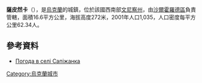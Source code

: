 {{coord|48|38|28|N|28|17|59|E|scale:30000|display=title}}

'''薩皮然卡'''（{{lang-uk|Сапіжанка}}），是[[烏克蘭|烏克蘭]]的城鎮，位於該國西南部[[文尼察州|文尼察州]]，由[[沙爾霍羅德區|沙爾霍羅德區]]負責管轄，面積16.6平方公里，海拔高度272米，2001年人口1,035，人口密度每平方公里62.34人。

==參考資料==
* [http://weather.in.ua/ua/vinnickaja/23284 Погода в селі Сапіжанка] {{Wayback|url=http://weather.in.ua/ua/vinnickaja/23284 |date=20210126050140 }}

{{Ukraine-geo-stub}}
[[Category:烏克蘭城市|Category:烏克蘭城市]]